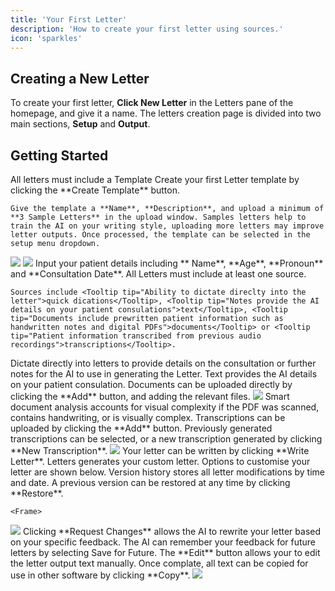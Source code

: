 ```yaml
---
title: 'Your First Letter'
description: 'How to create your first letter using sources.'
icon: 'sparkles'
---
```

## Creating a New Letter
To create your first letter, **Click New Letter** in the Letters pane of the homepage, and give it a name. The letters creation page is divided into two main sections, <Tooltip tip="The Letter setup pane controls the information that we use to create your custom letter.">**Setup** </Tooltip> and <Tooltip tip="This is where Letters generates your custom letter. There are options to customsie the output and export it.">**Output**.</Tooltip>

## Getting Started

<Steps>
  <Step title="Letter Templates">
  <Note>All letters must include a <Tooltip tip="Templates allow the AI to learn your writing style and write letters that are structured to sound like you."> Template</Tooltip></Note>
    Create your first Letter template by clicking the **Create Template** button.

    Give the template a **Name**, **Description**, and upload a minimum of **3 Sample Letters** in the upload window. Samples letters help to train the AI on your writing style, uploading more letters may improve letter outputs. Once processed, the template can be selected in the setup menu dropdown.

<Frame>
  <img src="/images/createtemplate1.jpg" />
</Frame>

<Frame>
  <img src="/images/createtemplate2.jpg" />
</Frame>

  </Step>
  <Step title="Patient Details">
    Input your patient details including ** Name**, **Age**, **Pronoun** and **Consultation Date**.
  </Step>

  <Step title="Sources">
  <Note>All Letters must include at least one source.</Note>

    Sources include <Tooltip tip="Ability to dictate direclty into the letter">quick dications</Tooltip>, <Tooltip tip="Notes provide the AI details on your patient consulations">text</Tooltip>, <Tooltip tip="Documents include prewritten patient information such as handwritten notes and digital PDFs">documents</Tooltip> or <Tooltip tip="Patient information transcribed from previous audio recordings">transcriptions</Tooltip>. 

    
 
 <AccordionGroup>

  <Accordion title="Quick Dictate" icon="microphone">
Dictate directly into letters to provide details on the consultation or further notes for the AI to use in generating the Letter.
 </Accordion>

  <Accordion title="Text" icon="keyboard">
 Text provides the AI details on your patient consulation.
 </Accordion>

  <Accordion title="File Upload" icon="paperclip">
Documents can be uploaded directly by clicking the **Add** button, and adding the relevant files.

   <Frame>
  <img src="/images/letterattach.jpg" />
</Frame>
<Note>Smart document analysis accounts for visual complexity if the PDF was scanned, contains handwriting, or is visually complex.</Note>
  </Accordion>

  <Accordion title="Transcriptions" icon="microphone">
    Transcriptions can be uploaded by clicking the **Add** button. Previously generated transcriptions can be selected, or a new transcription generated by clicking **New Transcription**.
  <Frame>
  <img src="/images/lettertranscription.jpg" />
  </Frame>
  </Accordion>

</AccordionGroup>

  </Step>
  <Step title="Writing Your Letter">
  Your letter can be written by clicking **Write Letter**.
  </Step>

<Step title="Letter Outputs">
  Letters generates your custom letter. Options to customise your letter are shown below.
  <AccordionGroup>
  <Accordion title="Version History" icon="clock">
    Version history stores all letter modifications by time and date. A previous version can be restored at any time by clicking **Restore**.

    <Frame>
  <img src="/images/lettershistory.jpg" />
</Frame>

  </Accordion>

  <Accordion title="Requesting Changes" icon="pencil">
    Clicking **Request Changes** allows the AI to rewrite your letter based on your specific feedback. The AI can remember your feedback for future letters by selecting <Tooltip tip="Your requested change will be used when writing future letters">Save for Future</Tooltip>.
  </Accordion>

  <Accordion title="Editing and Exporting Your Letter" icon="paper-plane">
    The **Edit** button allows your to edit the letter output text manually. Once complate, all text can be copied for use in other software by clicking **Copy**. 
  </Accordion>
</AccordionGroup>

<Frame>
  <img src="/images/lettersscreen.jpg" />
</Frame>

  </Step>
</Steps>


